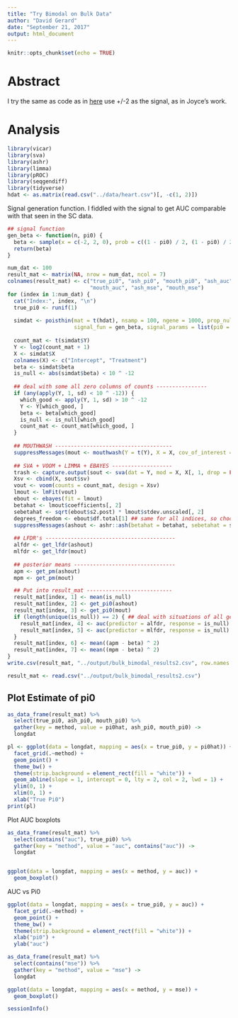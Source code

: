 ```yaml
---
title: "Try Bimodal on Bulk Data"
author: "David Gerard"
date: "September 21, 2017"
output: html_document
---
```


```r
knitr::opts_chunk$set(echo = TRUE)
```

# Abstract

I try the same as code as in [here](bulk_explore.html) use +/-2 as the signal, as in Joyce's work.

# Analysis

```r
library(vicar)
library(sva)
library(ashr)
library(limma)
library(pROC)
library(seqgendiff)
library(tidyverse)
hdat <- as.matrix(read.csv("../data/heart.csv")[, -c(1, 2)])
```

Signal generation function. I fiddled with the signal to get AUC comparable with that seen in the SC data.
```r
## signal function
gen_beta <- function(n, pi0) {
  beta <- sample(x = c(-2, 2, 0), prob = c((1 - pi0) / 2, (1 - pi0) / 2, pi0 ), replace = TRUE, size = n)
  return(beta)
}
```

```r
num_dat <- 100
result_mat <- matrix(NA, nrow = num_dat, ncol = 7)
colnames(result_mat) <- c("true_pi0", "ash_pi0", "mouth_pi0", "ash_auc", 
                          "mouth_auc", "ash_mse", "mouth_mse")
for (index in 1:num_dat) {
  cat("Index:", index, "\n")
  true_pi0 <- runif(1)
  
  simdat <- poisthin(mat = t(hdat), nsamp = 100, ngene = 1000, prop_null = 0, 
                     signal_fun = gen_beta, signal_params = list(pi0 = true_pi0))
  
  count_mat <- t(simdat$Y)
  Y <- log2(count_mat + 1)
  X <- simdat$X
  colnames(X) <- c("Intercept", "Treatment")
  beta <- simdat$beta
  is_null <- abs(simdat$beta) < 10 ^ -12
  
  ## deal with some all zero columns of counts ----------------
  if (any(apply(Y, 1, sd) < 10 ^ -12)) {
    which_good <- apply(Y, 1, sd) > 10 ^ -12
    Y <- Y[which_good, ] 
    beta <- beta[which_good]
    is_null <- is_null[which_good]
    count_mat <- count_mat[which_good, ]
  }
  
  ## MOUTHWASH -------------------------------------
  suppressMessages(mout <- mouthwash(Y = t(Y), X = X, cov_of_interest = 2))
  
  ## SVA + VOOM + LIMMA + EBAYES -------------------
  trash <- capture.output(sout <- sva(dat = Y, mod = X, X[, 1, drop = FALSE]))
  Xsv <- cbind(X, sout$sv)
  vout <- voom(counts = count_mat, design = Xsv)
  lmout <- lmFit(vout)
  ebout <- ebayes(fit = lmout)
  betahat <- lmout$coefficients[, 2]
  sebetahat <- sqrt(ebout$s2.post) * lmout$stdev.unscaled[, 2]
  degrees_freedom <- ebout$df.total[1] ## same for all indices, so choose first
  suppressMessages(ashout <- ashr::ash(betahat = betahat, sebetahat = sebetahat, df = degrees_freedom))
  
  ## LFDR's -----------------------------------------
  alfdr <- get_lfdr(ashout)  
  mlfdr <- get_lfdr(mout)
  
  ## posterior means --------------------------------
  apm <- get_pm(ashout)
  mpm <- get_pm(mout)

  ## Put into result_mat ---------------------------
  result_mat[index, 1] <- mean(is_null)
  result_mat[index, 2] <- get_pi0(ashout)
  result_mat[index, 3] <- get_pi0(mout)
  if (length(unique(is_null)) == 2) { ## deal with situations of all genes are null
    result_mat[index, 4] <- auc(predictor = alfdr, response = is_null)
    result_mat[index, 5] <- auc(predictor = mlfdr, response = is_null)    
  }
  result_mat[index, 6] <- mean((apm - beta) ^ 2)
  result_mat[index, 7] <- mean((mpm - beta) ^ 2)
}
write.csv(result_mat, "../output/bulk_bimodal_results2.csv", row.names = FALSE)
```

```r
result_mat <- read.csv("../output/bulk_bimodal_results2.csv")
```

## Plot Estimate of pi0
```r
as_data_frame(result_mat) %>% 
  select(true_pi0, ash_pi0, mouth_pi0) %>%
  gather(key = method, value = pi0hat, ash_pi0, mouth_pi0) ->
  longdat

pl <- ggplot(data = longdat, mapping = aes(x = true_pi0, y = pi0hat)) +
  facet_grid(.~method) +
  geom_point() +
  theme_bw() +
  theme(strip.background = element_rect(fill = "white")) +
  geom_abline(slope = 1, intercept = 0, lty = 2, col = 2, lwd = 1) +
  ylim(0, 1) +
  xlim(0, 1) +
  xlab("True Pi0")
print(pl)
```

Plot AUC boxplots

```r
as_data_frame(result_mat) %>%
  select(contains("auc"), true_pi0) %>%
  gather(key = "method", value = "auc", contains("auc")) ->
  longdat


ggplot(data = longdat, mapping = aes(x = method, y = auc)) +
  geom_boxplot()
```

AUC vs Pi0
```r
ggplot(data = longdat, mapping = aes(x = true_pi0, y = auc)) +
  facet_grid(.~method) +
  geom_point() +
  theme_bw() +
  theme(strip.background = element_rect(fill = "white")) +
  xlab("pi0") +
  ylab("auc")
```

```r
as_data_frame(result_mat) %>%
  select(contains("mse")) %>%
  gather(key = "method", value = "mse") ->
  longdat

ggplot(data = longdat, mapping = aes(x = method, y = mse)) +
  geom_boxplot()
```

```r
sessionInfo()
```
